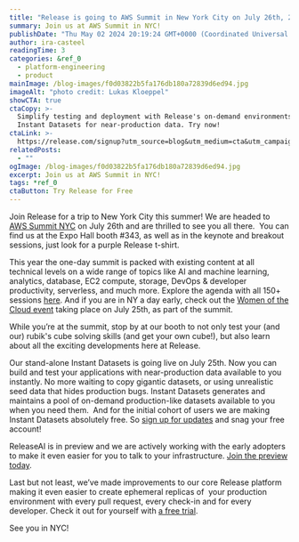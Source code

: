 ```yaml
---
title: "Release is going to AWS Summit in New York City on July 26th, 2023"
summary: Join us at AWS Summit in NYC!
publishDate: "Thu May 02 2024 20:19:24 GMT+0000 (Coordinated Universal Time)"
author: ira-casteel
readingTime: 3
categories: &ref_0
  - platform-engineering
  - product
mainImage: /blog-images/f0d03822b5fa176db180a72839d6ed94.jpg
imageAlt: "photo credit: Lukas Kloeppel"
showCTA: true
ctaCopy: >-
  Simplify testing and deployment with Release's on-demand environments, like
  Instant Datasets for near-production data. Try now!
ctaLink: >-
  https://release.com/signup?utm_source=blog&utm_medium=cta&utm_campaign=blog-cta&utm_content=release-is-going-to-aws-summit-in-new-york-city-on-july-26th-2023
relatedPosts:
  - ""
ogImage: /blog-images/f0d03822b5fa176db180a72839d6ed94.jpg
excerpt: Join us at AWS Summit in NYC!
tags: *ref_0
ctaButton: Try Release for Free
---
```


Join Release for a trip to New York City this summer! We are headed to [AWS Summit NYC](https://aws.amazon.com/events/summits/new-york/?trk=3fc68b46-3c7f-4e12-9881-a329f1ff1877&sc_channel=el) on July 26th and are thrilled to see you all there.  You can find us at the Expo Hall booth #343, as well as in the keynote and breakout sessions, just look for a purple Release t-shirt.

This year the one-day summit is packed with existing content at all technical levels on a wide range of topics like AI and machine learning, analytics, database, EC2 compute, storage, DevOps & developer productivity, serverless, and much more. Explore the agenda with all 150+ sessions [here](https://aws.amazon.com/events/summits/new-york/agenda/?amer-summit-cards.sort-by=item.additionalFields.startDateTime&amer-summit-cards.sort-order=asc&awsf.amer-summit-session=*all&awsf.amer-summit-level=*all&awsf.amer-summit-areaofinterest=*all&awsf.amer-summit-industry=*all&awsf.amer-summit-roles=*all&awsf.amer-summit-topic=*all). And if you are in NY a day early, check out the [Women of the Cloud event](https://aws.amazon.com/events/summits/new-york/women-of-the-cloud/?trk=cfaaccc0-e11b-4d9e-8f78-794bc8efe479&sc_channel=el) taking place on July 25th, as part of the summit.

While you’re at the summit, stop by at our booth to not only test your (and our) rubik's cube solving skills (and get your own cube!), but also learn about all the exciting developments here at Release.

Our stand-alone Instant Datasets is going live on July 25th. Now you can build and test your applications with near-production data available to you instantly. No more waiting to copy gigantic datasets, or using unrealistic seed data that hides production bugs. Instant Datasets generates and maintains a pool of on-demand production-like datasets available to you when you need them.  And for the initial cohort of users we are making Instant Datasets absolutely free. So [sign up for updates](https://www2.release.com/instant-datasets) and snag your free account!

ReleaseAI is in preview and we are actively working with the early adopters to make it even easier for you to talk to your infrastructure. [Join the preview today](https://release.ai/waitlist).

Last but not least, we’ve made improvements to our core Release platform making it even easier to create ephemeral replicas of  your production environment with every pull request, every check-in and for every developer. Check it out for yourself with [a free trial](https://release.com/signup).

See you in NYC!
